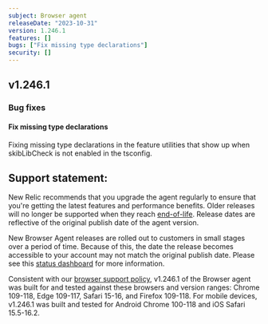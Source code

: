 ```yaml
---
subject: Browser agent
releaseDate: "2023-10-31"
version: 1.246.1
features: []
bugs: ["Fix missing type declarations"]
security: []
---
```


## v1.246.1

### Bug fixes

#### Fix missing type declarations
Fixing missing type declarations in the feature utilities that show up when skibLibCheck is not enabled in the tsconfig.

## Support statement:

New Relic recommends that you upgrade the agent regularly to ensure that you're getting the latest features and performance benefits. Older releases will no longer be supported when they reach [end-of-life](https://docs.newrelic.com/docs/browser/browser-monitoring/getting-started/browser-agent-eol-policy/). Release dates are reflective of the original publish date of the agent version.

New Browser Agent releases are rolled out to customers in small stages over a period of time. Because of this, the date the release becomes accessible to your account may not match the original publish date. Please see this [status dashboard](https://newrelic.github.io/newrelic-browser-agent-release/) for more information.

Consistent with our [browser support policy](https://docs.newrelic.com/docs/browser/new-relic-browser/getting-started/compatibility-requirements-browser-monitoring/#browser-types), v1.246.1 of the Browser agent was built for and tested against these browsers and version ranges: Chrome 109-118, Edge 109-117, Safari 15-16, and Firefox 109-118. For mobile devices, v1.246.1 was built and tested for Android Chrome 100-118 and iOS Safari 15.5-16.2.